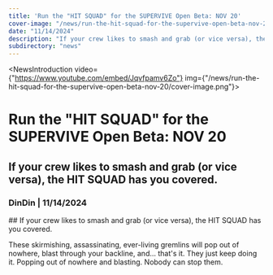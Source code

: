 ```yaml
---
title: 'Run the "HIT SQUAD" for the SUPERVIVE Open Beta: NOV 20'
cover-image: "/news/run-the-hit-squad-for-the-supervive-open-beta-nov-20/cover-image.png"
date: "11/14/2024"
description: "If your crew likes to smash and grab (or vice versa), the HIT SQUAD has you covered."
subdirectory: "news"
---
```


<NewsIntroduction video={"https://www.youtube.com/embed/Jqvfpamv6Zo"} img={"/news/run-the-hit-squad-for-the-supervive-open-beta-nov-20/cover-image.png"}>
  # Run the "HIT SQUAD" for the SUPERVIVE Open Beta: NOV 20

  ## If your crew likes to smash and grab (or vice versa), the HIT SQUAD has you covered.

  ### DinDin | 11/14/2024
</NewsIntroduction>

<NewsContent>
  ## If your crew likes to smash and grab (or vice versa), the HIT SQUAD has you covered.

  These skirmishing, assassinating, ever-living gremlins will pop out of nowhere, blast through your backline, 
  and... that's it. They just keep doing it. Popping out of nowhere and blasting. Nobody can stop them.
</NewsContent>

